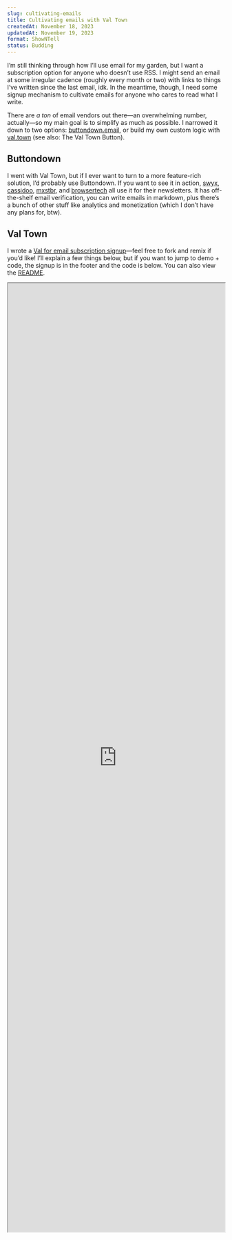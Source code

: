 ```yaml
---
slug: cultivating-emails
title: Cultivating emails with Val Town
createdAt: November 18, 2023
updatedAt: November 19, 2023
format: ShowNTell
status: Budding
---
```


I’m still thinking through how I’ll use email for my garden, but I want a subscription option for anyone who doesn’t use RSS. I might send an email at some irregular cadence (roughly every month or two) with links to things I’ve written since the last email, idk. In the meantime, though, I need some signup mechanism to cultivate emails for anyone who cares to read what I write.

There are _a ton_ of email vendors out there—an overwhelming number, actually—so my main goal is to simplify as much as possible. I narrowed it down to two options: [buttondown.email](https://buttondown.email/), or build my own custom logic with [val.town](https://www.val.town/) (see also: <Link href="/val-town-button" target="_blank">The Val Town Button</Link>).

## Buttondown

I went with Val Town, but if I ever want to turn to a more feature-rich solution, I’d probably use Buttondown. If you want to see it in action, [swyx](https://www.swyx.io/), [cassidoo](https://cassidoo.co/), [mxstbr](https://mxstbr.com/), and [browsertech](https://digest.browsertech.com/) all use it for their newsletters. It has off-the-shelf email verification, you can write emails in markdown, plus there’s a bunch of other stuff like analytics and monetization (which I don’t have any plans for, btw).

## Val Town

I wrote a [Val for email subscription signup](https://www.val.town/v/petermillspaugh/emailSubscription)—feel free to fork and remix if you’d like! I’ll explain a few things below, but if you want to jump to demo + code, the signup is in the footer and the code is below. You can also view the [README](https://www.val.town/v/petermillspaugh/emailSubscription).

<iframe
  style={{ border: "none", marginBottom: "24px" }}
  id="email-subscription-val"
  title="Email subscription with Val Town"
  width="100%"
  height="2200"
  src="https://www.val.town/embed/petermillspaugh/emailSubscription"
  loading="lazy"
/>

The Val is a [Hono](https://hono.dev/) router with two endpoints: `/send-verification` and `/confirm-verification`. The first route (called from my frontend—more on that below) extracts name and email from the request as form data, generates a token using Deno’s built-in `crypto.randomUUID()` function, upserts a row into the `subscribers` table (using Val Town’s built-in sqlite database), and sends an email with a confirmation link. Sending emails to people other than yourself is a paid feature, but if you want to stay on the free plan, you can go with a package like [nodemailer](https://www.npmjs.com/package/nodemailer) or [@sendgrid/mail](https://www.npmjs.com/package/@sendgrid/mail). The confirmation link sends the user to a page on my site, which fires a request to the second endpoint with the email and token as query params.

`/confirm-verification`, pulls the email and token from the request and finds a matching row in the `subscribers` table. If the `subscribed_at` timestamp written by the first endpoint is in the last 30 minutes, the `verified` column flips to true and the frontend updates upon the success response. If the timestamp is older than 30 minutes, the endpoint updates the `subscribed_at` timestamp and resends a verification email.

### Signup form

Here’s a simplified example of a signup form using React. My full implementation is [here](https://github.com/pmillspaugh/petemillspaugh.com/blob/main/src/components/EmailSignup/.EmailSignup.tsx).

```tsx
const EmailSignupForm = () => {
  const [name, setName] = useState("");
  const [email, setEmail] = useState("");

  async function handleSubmit(e) {
    e.preventDefault();
    setName("");
    setEmail("");

    const formData = new FormData();
    formData.append("name", name);
    formData.append("email", email);

    await fetch(
      "https://petermillspaugh-emailSubscription.web.val.run/send-verification",
      {
        method: "POST",
        body: formData,
      }
    );
  }

  return (
    <form onSubmit={handleSubmit}>
      <label htmlFor="name">First name</label>
      <input
        id="name"
        value={name}
        onChange={(e) => setName(e.target.value)}
        type="text"
        required={true}
      />
      <label htmlFor="email">Email</label>
      <input
        id="email"
        value={email}
        onChange={(e) => setEmail(e.target.value)}
        type="email"
        required={true}
      />
      <button type="submit">Subscribe</button>
    </form>
  );
};
```

### Confirmation page

And here’s a simplified example of a confirmation page. Full implementation [here](https://github.com/pmillspaugh/petemillspaugh.com/blob/main/src/components/EmailConfirmation/.EmailConfirmation.tsx).

```tsx
const EmailConfirmationPage = () => {
  const router = useRouter(); // Next.js page directory router
  const { email, token } = router.query;
  const [isConfirmed, setIsConfirmed] = useState(false);

  useEffect(() => {
    async function confirmEmail() {
      if (!email || !token) return;

      const response = await fetch(
        `https://petermillspaugh-emailSubscription.web.val.run/confirm-verification?email=${email}&token=${token}`,
        { method: "PUT" }
      );
      const { confirmed } = await response.json();
      if (confirmed) setIsConfirmed(true);
    }

    confirmEmail();
  }, [email, token]);

  if (!isConfirmed) return null;

  return (
    <main>
      <h1>You’re all set!</h1>
    </main>
  );
};
```

## Sending emails

It’s worth noting that I haven’t yet written a Val to actually send emails with content. That’ll be a follow-up for me, but a basic implementation could query for all `subscribers` with a verified email and send some markup. I’d also have to write an unsubscribe Val, probably just setting `subscribed_at` to null. And if I end up wanting custom components with styling and all, I’ve bookmarked [MJML](https://mjml.io/) and [HEML](https://heml.io/) as options to research. Josh Comeau wrote a nice blog post on [his robust MJML email workflow](https://www.joshwcomeau.com/react/wonderful-emails-with-mjml-and-mdx/).

## Why go with Val Town

Buttondown would be _easier_, but Val Town is more fun and yields more learning for me, which is a major reason why I tend to my garden in the first place. It’s also completely customizable, so I can build a robust system over time if I want to. Price is about the same (free tier, then $9/mo for Buttondown versus $10/mo for Val Town Pro).

A major benefit to using Val Town is being able to send emails with no extra dependency. It’s also handy because you get a sqlite database out of the box—some meta frameworks offer something similar, like [Vercel Storage](https://vercel.com/docs/storage). And because my Val is public, others can fork it and improve upon it (any suggestions are welcome—just comment on the Val). Not only that—knowing my code is public and might be used by others forces me to write cleaner/better code (in theory, at least).

As always, the Val Town team is super helpful and responsive. Thanks to André and Steve for answering questions I had while building this. Hop in the Discord if you’re interested to see all sorts of Vals people are coming up with!
